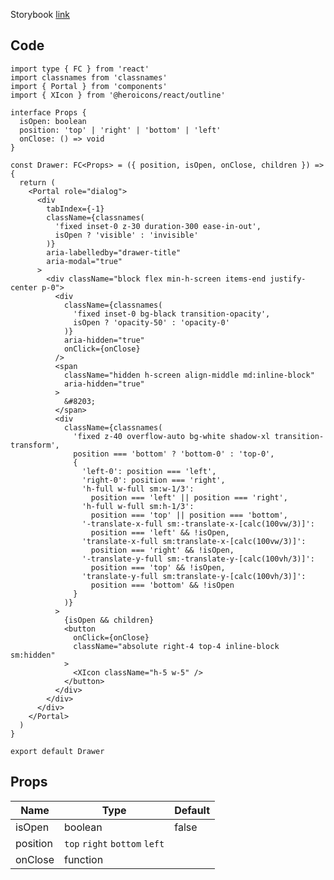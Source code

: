 
Storybook [link](https://components.kidow.me/?path=/story/navigation--drawer)

## Code

```tsx title="components/Drawer/index.tsx"
import type { FC } from 'react'
import classnames from 'classnames'
import { Portal } from 'components'
import { XIcon } from '@heroicons/react/outline'

interface Props {
  isOpen: boolean
  position: 'top' | 'right' | 'bottom' | 'left'
  onClose: () => void
}

const Drawer: FC<Props> = ({ position, isOpen, onClose, children }) => {
  return (
    <Portal role="dialog">
      <div
        tabIndex={-1}
        className={classnames(
          'fixed inset-0 z-30 duration-300 ease-in-out',
          isOpen ? 'visible' : 'invisible'
        )}
        aria-labelledby="drawer-title"
        aria-modal="true"
      >
        <div className="block flex min-h-screen items-end justify-center p-0">
          <div
            className={classnames(
              'fixed inset-0 bg-black transition-opacity',
              isOpen ? 'opacity-50' : 'opacity-0'
            )}
            aria-hidden="true"
            onClick={onClose}
          />
          <span
            className="hidden h-screen align-middle md:inline-block"
            aria-hidden="true"
          >
            &#8203;
          </span>
          <div
            className={classnames(
              'fixed z-40 overflow-auto bg-white shadow-xl transition-transform',
              position === 'bottom' ? 'bottom-0' : 'top-0',
              {
                'left-0': position === 'left',
                'right-0': position === 'right',
                'h-full w-full sm:w-1/3':
                  position === 'left' || position === 'right',
                'h-full w-full sm:h-1/3':
                  position === 'top' || position === 'bottom',
                '-translate-x-full sm:-translate-x-[calc(100vw/3)]':
                  position === 'left' && !isOpen,
                'translate-x-full sm:translate-x-[calc(100vw/3)]':
                  position === 'right' && !isOpen,
                '-translate-y-full sm:-translate-y-[calc(100vh/3)]':
                  position === 'top' && !isOpen,
                'translate-y-full sm:translate-y-[calc(100vh/3)]':
                  position === 'bottom' && !isOpen
              }
            )}
          >
            {isOpen && children}
            <button
              onClick={onClose}
              className="absolute right-4 top-4 inline-block sm:hidden"
            >
              <XIcon className="h-5 w-5" />
            </button>
          </div>
        </div>
      </div>
    </Portal>
  )
}

export default Drawer
```

## Props

| Name                 | Type                          | Default |
| -------------------- | ----------------------------- | ------- |
| isOpen<Required />   | boolean                       | false   |
| position<Required /> | `top` `right` `bottom` `left` |         |
| onClose<Required />  | function                      |         |

